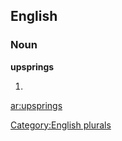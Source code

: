==English==

===Noun===
'''upsprings'''

# {{plural of|[[upspring]]}}

[[Category:English plurals]]

[[ar:upsprings]]